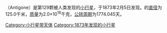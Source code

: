 {{Infobox Planet | discovery=yes | physical_characteristics = yes | bgcolour=#FFFFC0 |
 name=129 Antigone
 | discoverer=[[克里斯蒂安·亨利·弗里德里希·彼得斯|克里斯蒂安·亨利·弗里德里希·彼得斯]]
 | discovered=1873年2月5日
 | alt_names= 
 | mp_category=[[小行星带|小行星带]]
 | epoch=2006年12月31日 ([[Julian_day|JD]] 2454100.5)
 | semimajor=429.045 [[Giga|G]][[metre|m]] (2.868 [[Astronomical_unit|AU]])
 | perihelion=337.731 Gm (2.258 AU)
 | aphelion=520.360 Gm (3.478 AU)
 | eccentricity=0.213
 | period=1774.045 [[day|d]] (4.86 [[Julian_year_(astronomy)|a]])
 | inclination=12.218[[degree_(angle)|°]]
 | asc_node=136.437°
 | arg_peri=108.207°
 | mean_anomaly=110.610°
 | avg_speed=17.39 km/[[second|s]]
 | dimensions=125.0 km
 | mass=2.0{{e|18}} [[kilogram|kg]]
 | density=? g/[[cubic_centimetre|cm³]]
 | surface_grav=0.0349 m/s²
 | escape_velocity=0.0661 km/s
 | rotation=? d
 | spectral_type=[[M-type_asteroid|M]]
 | magnitude = 9.71 (brightest?)<!-- Ephemeris 2015-Jun-23 -->
 | abs_magnitude=7.07
 | albedo=?
 | single_temperature=~164 [[kelvin|K]]}}
'''{{BASEPAGENAME}}'''（Antigone）是第129颗被人类发现的[[小行星|小行星]]，于1873年2月5日发现。{{BASEPAGENAME}}的[[直径|直径]]为125.0千米，[[质量|质量]]为2.0×10<sup>18</sup>千克，[[公转周期|公转周期]]为1774.045天。

{{beltasteroid-stub}}

[[Category:小行星带天体|Category:小行星带天体]]
[[Category:1873年发现的小行星|Category:1873年发现的小行星]]